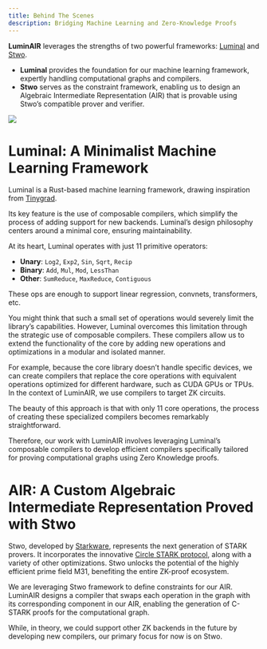 ```yaml
---
title: Behind The Scenes
description: Bridging Machine Learning and Zero-Knowledge Proofs
---
```


**LuminAIR** leverages the strengths of two powerful frameworks: [Luminal](https://github.com/jafioti/luminal) and [Stwo](https://github.com/starkware-libs/stwo). 

- **Luminal** provides the foundation for our machine learning framework, expertly handling computational graphs and compilers. 
- **Stwo** serves as the constraint framework, enabling us to design an Algebraic Intermediate Representation (AIR) that is provable using Stwo’s compatible prover and verifier.

<img className="w-full" src="/images/anatomy.png" />

# Luminal: A Minimalist Machine Learning Framework

Luminal is a Rust-based machine learning framework, drawing inspiration from [Tinygrad](https://github.com/tinygrad/tinygrad). 

Its key feature is the use of composable compilers, which simplify the process of adding support for new backends. Luminal’s design philosophy centers around a minimal core, ensuring maintainability.

At its heart, Luminal operates with just 11 primitive operators:
- **Unary**: `Log2`, `Exp2`, `Sin`, `Sqrt`, `Recip`
- **Binary**: `Add`, `Mul`, `Mod`, `LessThan`
- **Other**: `SumReduce`, `MaxReduce`, `Contiguous`

These ops are enough to support linear regression, convnets, transformers, etc.

You might think that such a small set of operations would severely limit the library’s capabilities. 
However, Luminal overcomes this limitation through the strategic use of composable compilers. 
These compilers allow us to extend the functionality of the core by adding new operations and optimizations in a modular and isolated manner.

For example, because the core library doesn’t handle specific devices, we can create compilers that replace the core operations with 
equivalent operations optimized for different hardware, such as CUDA GPUs or TPUs. In the context of LuminAIR, we use compilers to target ZK circuits. 

The beauty of this approach is that with only 11 core operations, the process of creating these specialized compilers becomes remarkably straightforward.

Therefore, our work with LuminAIR involves leveraging Luminal’s composable compilers to develop efficient compilers 
specifically tailored for proving computational graphs using Zero Knowledge proofs.

# AIR: A Custom Algebraic Intermediate Representation Proved with Stwo

Stwo, developed by [Starkware](https://starkware.co/), represents the next generation of STARK provers. 
It incorporates the innovative [Circle STARK protocol](https://eprint.iacr.org/2024/278), along with a variety of other optimizations. 
Stwo unlocks the potential of the highly efficient prime field M31, benefiting the entire ZK-proof ecosystem.

We are leveraging Stwo framework to define constraints for our AIR. 
LuminAIR designs a compiler that swaps each operation in the graph with its corresponding component in our AIR, 
enabling the generation of C-STARK proofs for the computational graph.

While, in theory, we could support other ZK backends in the future by developing new compilers, our primary focus for now is on Stwo.
